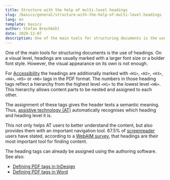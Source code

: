 ```yaml
---
title: Structure with the help of multi-level headings
slug: /basics/general/structure-with-the-help-of-multi-level-headings
lang: en
template: basics
author: Stefan Brechbühl
date: 2020-12-07
description: One of the main tools for structuring documents is the use of headings. On a visual level, headings are usually marked with larger font sizes or bolder font styles. However, the visual appearance on its own is not enough.
---
```


One of the main tools for structuring documents is the use of headings. On a visual level, headings are usually marked with a larger font size or a bolder font style. However, the visual appearance on its own is not enough.

For [Accessibility](/glossary/#accessible-pdf) the headings are additionally marked with `<H1>`, `<H2>`, `<H3>`, `<H4>`, `<H5>` or `<H6>` tags in the PDF format. The numbers in those heading tags reflect a hierarchy from the highest level `<H1>` to the lowest level `<H6>`. This hierarchy allows content parts to be nested and assigned to each other.

The assignment of these tags gives the header texts a semantic meaning. Thus, [assistive technology (AT)](/glossary/#assistive-technology) automatically recognises which heading and heading level it is.

This not only helps AT users to better understand the content, but also provides them with an important navigation tool. 67.5% of [screenreader](/glossary/#assistive-technology) users have stated, according to a [WebAIM survey](https://webaim.org/projects/screenreadersurvey7/#finding), that headings are their most important tool for finding content.

The heading tags can already be assigned using the authoring software. See also:

- [Defining PDF tags in InDesign](/basics/indesign/defining-pdf-tags-in-indesign/)
- [Defining PDF tags in Word](/basics/word/defining-pdf-tags-in-word/)